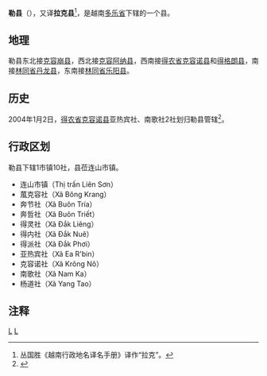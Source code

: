 {{Infobox Settlement
|name                   = 勒县
|settlement_type        = 县
|official_name          = 
|other_name             = 
|native_name            = {{lang|vi|Huyện Lắk}}
|nickname               = 
|motto                  = 
|image_skyline          = Lak Lake.jpg
|imagesize              = 
|image_caption          = 
|image_flag             = 
|flag_size              = 
|image_seal             = 
|seal_size              = 
|image_shield           = 
|shield_size            = 
|image_blank_emblem     = 
|blank_emblem_size      = 
|image_map              = {{Infobox mapframe|frame-width=250|zoom=09}}
|mapsize                = 
|map_caption            = 
|image_map1             = 
|mapsize1               = 
|map_caption1           = 
|pushpin_map            = Vietnam
|pushpin_label_position = bottom
|pushpin_map_caption    = 
|pushpin_map1           = 
|pushpin_label_position1= 
|pushpin_map_caption1   = 
|subdivision_type       = 国家
|subdivision_name       = {{flag|Vietnam}}
|subdivision_type1      = [[越南行政区划|省]]
|subdivision_name1      = [[多乐省|多乐省]]
|subdivision_type2      = 行政区划
|subdivision_name2      = 1市镇10社
|subdivision_type3      = 
|subdivision_name3      = 
|seat_type              = 县莅
|seat                   = {{link-vi|连山市镇|Liên Sơn (thị trấn)}}
|government_type        = 
|leader_title           = 
|leader_name            = 
|leader_title1          = 
|leader_name1           = 
|established_title      = 
|established_date       = 
|area_magnitude         = 
|unit_pref              = 
|area_footnotes         = 
|area_total_km2         = 1249.65
|area_land_km2          = 
|area_water_km2         = 
|area_water_percent     = 
|area_urban_km2         = 
|area_metro_km2         = 
|population_as_of       = 2019年
|population_footnotes   = 
|population_note        = 
|population_total       = 77390
|population_density_km2 = auto
|population_metro             = 
|population_density_metro_km2 = 
|population_urban             = 
|population_density_urban_km2 = 
|timezone               = [[越南标准时间|越南标准时间]]
|utc_offset             = +7
|elevation_footnotes    = 
|elevation_m            = 
|coor_type              = 
|coordinates            = 
|postal_code_type       = 
|postal_code            = 
|area_code              = 
|website                = [http://lak.daklak.gov.vn 勒县电子信息门户网站]
|footnotes              = 
}}
'''勒县'''（{{vie|v='''Huyện Lắk'''}}），又译'''拉克县'''<ref>丛国胜《越南行政地名译名手册》译作“拉克”。</ref>，是越南[[多乐省|多乐省]]下辖的一个县。

==地理==
勒县东北接[[克容崩县|克容崩县]]，西北接[[克容阿纳县|克容阿纳县]]，西南接[[得农省|得农省]][[克容诺县|克容诺县]]和[[得格朗县|得格朗县]]，南接[[林同省|林同省]][[丹龙县|丹龙县]]，东南接[[林同省|林同省]][[乐阳县|乐阳县]]。

==历史==
2004年1月2日，[[得农省|得农省]][[克容诺县|克容诺县]]亚热宾社、南歌社2社划归勒县管辖<ref>{{Cite web |url=https://thuvienphapluat.vn/van-ban/Bo-may-hanh-chinh/Nghi-dinh-03-2004-ND-CP-dieu-chinh-dia-gioi-hanh-chinh-huyen-Krong-No-Cu-Jut-tinh-Dak-Nong-52403.aspx |title=Nghị định 03/2004/NĐ-CP về việc điều chỉnh địa giới hành chính huyện Krông Nô và huyện Cư Jút, tỉnh Đắk Nông |access-date=2020-04-25 |archive-date=2021-02-08 |archive-url=https://web.archive.org/web/20210208004549/https://thuvienphapluat.vn/van-ban/Bo-may-hanh-chinh/Nghi-dinh-03-2004-ND-CP-dieu-chinh-dia-gioi-hanh-chinh-huyen-Krong-No-Cu-Jut-tinh-Dak-Nong-52403.aspx |dead-url=no }}</ref>。

==行政区划==
勒县下辖1市镇10社，县莅连山市镇。
*连山市镇（Thị trấn Liên Sơn）
*葻克容社（Xã Bông Krang）
*奔节社（Xã Buôn Tría）
*奔哲社（Xã Buôn Triết）
*得灵社（Xã Đắk Liêng）
*得内社（Xã Đắk Nuê）
*得派社（Xã Đắk Phơi）
*亚热宾社（Xã Ea R'bin）
*克容诺社（Xã Krông Nô）
*南歌社（Xã Nam Ka）
*杨道社（Xã Yang Tao）

==注释==
{{reflist}}

{{多乐省行政区划}}
{{越南西原之县市镇区域划分}}

[[Category:越南县份|L]]
[[Category:多乐省|L]]